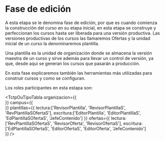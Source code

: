 
# Fase de edición
A esta etapa se le denomina fase de edición, por que es cuando comienza la construcción del curso en su etapa inicial, en esta etapa se construye y perfeccionan los cursos hasta ser liberada para una versión productiva.
Las versiones productivas de los cursos las llamaremos Ofertas y la unidad inicial de un curso la denominaremos plantilla.

Una plantilla es la unidad de organización donde se almacena la versión maestra de un curso y sirve además para llevar un control de versión, ya que, desde aqui se generan los cursos que pasarán a producción.

En esta fase explicaremos también las herramientas más utilizadas para construir cursos y como se configuran.

Los roles participantes en esta estapa son:

<TctpOuTipoTabla 
    organizacion={{        
    }} 
    campus={{      
    }} 
    plantillas={{
        lectura:['RevisorPlantilla', 'RevisorPlantillaS', 'RevPlantillaSOfertaS'], 
        escritura:['EditorPlantilla', 'EditorPlantillaS', 'EdPlantillaSOfertaS', 'JefeContenido']
    }} 
    ofertas={{
        lectura:['RevPlantillaSOfertaS', 'RevisorOferta', 'RevisorOfertaS'], 
        escritura:['EdPlantillaSOfertaS', 'EditorOfertaS', 'EditorOferta', 'JefeContenido']        
    }} 
/>




